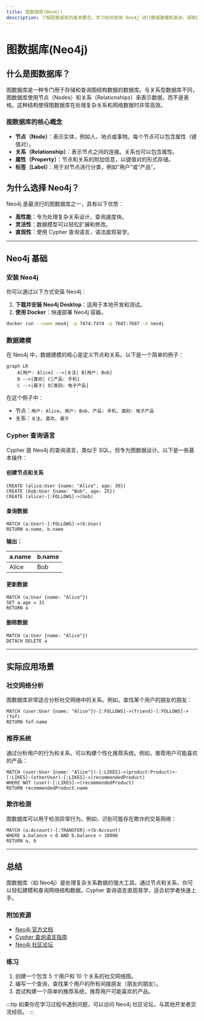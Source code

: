 ```yaml
---
title: 图数据库(Neo4j)
description: 了解图数据库的基本概念，学习如何使用 Neo4j 进行数据建模和查询，探索图数据库在实际应用中的优势。
---
```


# 图数据库(Neo4j)

## 什么是图数据库？

图数据库是一种专门用于存储和查询图结构数据的数据库。与关系型数据库不同，图数据库使用节点（Nodes）和关系（Relationships）来表示数据，而不是表格。这种结构使得图数据库在处理复杂关系和网络数据时非常高效。

### 图数据库的核心概念

- **节点（Node）**：表示实体，例如人、地点或事物。每个节点可以包含属性（键值对）。
- **关系（Relationship）**：表示节点之间的连接。关系也可以包含属性。
- **属性（Property）**：节点和关系的附加信息，以键值对的形式存储。
- **标签（Label）**：用于对节点进行分类，例如“用户”或“产品”。

## 为什么选择 Neo4j？

Neo4j 是最流行的图数据库之一，具有以下优势：

- **高性能**：专为处理复杂关系设计，查询速度快。
- **灵活性**：数据模型可以轻松扩展和修改。
- **直观性**：使用 Cypher 查询语言，语法直观易学。

---

## Neo4j 基础

### 安装 Neo4j

你可以通过以下方式安装 Neo4j：

1. **下载并安装 Neo4j Desktop**：适用于本地开发和测试。
2. **使用 Docker**：快速部署 Neo4j 容器。

```bash
docker run --name neo4j -p 7474:7474 -p 7687:7687 -d neo4j
```

### 数据建模

在 Neo4j 中，数据建模的核心是定义节点和关系。以下是一个简单的例子：

```mermaid
graph LR
    A[用户: Alice] -->|关注| B[用户: Bob]
    B -->|喜欢| C[产品: 手机]
    C -->|属于| D[类别: 电子产品]
```

在这个例子中：
- 节点：`用户: Alice`、`用户: Bob`、`产品: 手机`、`类别: 电子产品`
- 关系：`关注`、`喜欢`、`属于`

### Cypher 查询语言

Cypher 是 Neo4j 的查询语言，类似于 SQL，但专为图数据设计。以下是一些基本操作：

#### 创建节点和关系

```cypher
CREATE (alice:User {name: "Alice", age: 30})
CREATE (bob:User {name: "Bob", age: 25})
CREATE (alice)-[:FOLLOWS]->(bob)
```

#### 查询数据

```cypher
MATCH (a:User)-[:FOLLOWS]->(b:User)
RETURN a.name, b.name
```

**输出：**

| a.name | b.name |
|--------|--------|
| Alice  | Bob    |

#### 更新数据

```cypher
MATCH (a:User {name: "Alice"})
SET a.age = 31
RETURN a
```

#### 删除数据

```cypher
MATCH (a:User {name: "Alice"})
DETACH DELETE a
```

---

## 实际应用场景

### 社交网络分析

图数据库非常适合分析社交网络中的关系。例如，查找某个用户的朋友的朋友：

```cypher
MATCH (user:User {name: "Alice"})-[:FOLLOWS]->(friend)-[:FOLLOWS]->(fof)
RETURN fof.name
```

### 推荐系统

通过分析用户的行为和关系，可以构建个性化推荐系统。例如，推荐用户可能喜欢的产品：

```cypher
MATCH (user:User {name: "Alice"})-[:LIKES]->(product:Product)<-[:LIKES]-(otherUser)-[:LIKES]->(recommendedProduct)
WHERE NOT (user)-[:LIKES]->(recommendedProduct)
RETURN recommendedProduct.name
```

### 欺诈检测

图数据库可以用于检测异常行为。例如，识别可能存在欺诈的交易网络：

```cypher
MATCH (a:Account)-[:TRANSFER]->(b:Account)
WHERE a.balance < 0 AND b.balance > 10000
RETURN a, b
```

---

## 总结

图数据库（如 Neo4j）是处理复杂关系数据的强大工具。通过节点和关系，你可以轻松建模和查询网络结构数据。Cypher 查询语言直观易学，适合初学者快速上手。

### 附加资源

- [Neo4j 官方文档](https://neo4j.com/docs/)
- [Cypher 查询语言指南](https://neo4j.com/developer/cypher/)
- [Neo4j 社区论坛](https://community.neo4j.com/)

### 练习

1. 创建一个包含 5 个用户和 10 个关系的社交网络图。
2. 编写一个查询，查找某个用户的所有间接朋友（朋友的朋友）。
3. 尝试构建一个简单的推荐系统，推荐用户可能喜欢的产品。

:::tip
如果你在学习过程中遇到问题，可以访问 Neo4j 社区论坛，与其他开发者交流经验。
:::